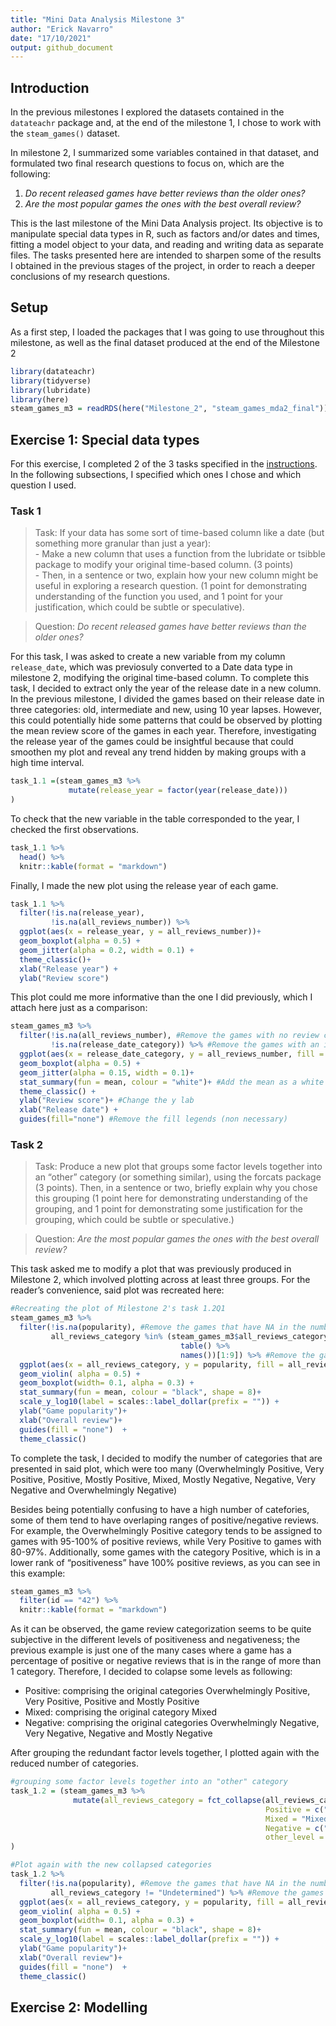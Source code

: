 ```yaml
---
title: "Mini Data Analysis Milestone 3"
author: "Erick Navarro"
date: "17/10/2021"
output: github_document
---
```


## Introduction
In the previous milestones I explored the datasets contained in the `datateachr` package and, at the end of the milestone 1, I chose to work with the `steam_games()` dataset. 

In milestone 2, I summarized some variables contained in that dataset, and formulated two final research questions to focus on, which are the following: 

1. *Do recent released games have better reviews than the older ones?*
2. *Are the most popular games the ones with the best overall review?*

This is the last milestone of the Mini Data Analysis project. Its objective is to manipulate special data types in R, such as factors and/or dates and times, fitting a model object to your data, and reading and writing data as separate files. The tasks presented here are intended to sharpen some of the results I obtained in the previous stages of the project, in order to reach a deeper conclusions of my research questions. 


## Setup
As a first step, I loaded the packages that I was going to use throughout this milestone, as well as the final dataset produced at the end of the Milestone 2

```r
library(datateachr) 
library(tidyverse)
library(lubridate)
library(here)
steam_games_m3 = readRDS(here("Milestone_2", "steam_games_mda2_final"))
```

## Exercise 1: Special data types
For this exercise, I completed 2 of the 3 tasks specified in the [instructions](https://stat545.stat.ubc.ca/mini-project/mini-project-3/). In the following subsections, I specified which ones I chose and which question I used.  

### Task 1 
> Task: If your data has some sort of time-based column like a date (but something more granular than just a year):   
  - Make a new column that uses a function from the lubridate or tsibble package to modify your original time-based column. (3 points)   
  - Then, in a sentence or two, explain how your new column might be useful in exploring a research question. (1 point for demonstrating understanding of the function you used, and 1 point for your justification, which could be subtle or speculative).   

>Question: *Do recent released games have better reviews than the older ones?*

For this task, I was asked to create a new variable from my  column `release_date`, which was previosuly converted to a Date data type in milestone 2, modifying the original time-based column. To complete this task, I decided to extract only the year of the release date in a new column. In the previous milestone, I divided the games based on their release date in three categories: old, intermediate and new, using 10 year lapses. However, this could potentially hide some patterns that could be observed by plotting the mean review score of the games in each year. Therefore, investigating the release year of the games could be insightful because that could smoothen my plot and reveal any trend hidden by making groups with a high time interval. 

```r
task_1.1 =(steam_games_m3 %>% 
             mutate(release_year = factor(year(release_date)))
)
```

To check that the new variable in the table corresponded to the year, I checked the first observations.

```r
task_1.1 %>% 
  head() %>% 
  knitr::kable(format = "markdown")
```

Finally, I made the new plot using the release year of each game. 

```r
task_1.1 %>% 
  filter(!is.na(release_year),
         !is.na(all_reviews_number)) %>% 
  ggplot(aes(x = release_year, y = all_reviews_number))+
  geom_boxplot(alpha = 0.5) +
  geom_jitter(alpha = 0.2, width = 0.1) +
  theme_classic()+
  xlab("Release year") + 
  ylab("Review score")
```

This plot could me more informative than the one I did previously, which I attach here just as a comparison: 

```r
steam_games_m3 %>% 
  filter(!is.na(all_reviews_number), #Remove the games with no review category
         !is.na(release_date_category)) %>% #Remove the games with an inconsistent datetime element
  ggplot(aes(x = release_date_category, y = all_reviews_number, fill = release_date_category)) +
  geom_boxplot(alpha = 0.5) + 
  geom_jitter(alpha = 0.15, width = 0.1)+ 
  stat_summary(fun = mean, colour = "white")+ #Add the mean as a white dot in the barplot
  theme_classic() + 
  ylab("Review score")+ #Change the y lab 
  xlab("Release date") +
  guides(fill="none") #Remove the fill legends (non necessary)
```


### Task 2 
> Task: Produce a new plot that groups some factor levels together into an “other” category (or something similar), using the forcats package (3 points). Then, in a sentence or two, briefly explain why you chose this grouping (1 point here for demonstrating understanding of the grouping, and 1 point for demonstrating some justification for the grouping, which could be subtle or speculative.)  

>Question: *Are the most popular games the ones with the best overall review?*

This task asked me to modify a plot that was previously produced in Milestone 2, which involved plotting across at least three groups. For the reader's convenience, said plot was recreated here:

```r
#Recreating the plot of Milestone 2's task 1.2Q1
steam_games_m3 %>% 
  filter(!is.na(popularity), #Remove the games that have NA in the number of reviews
         all_reviews_category %in% (steam_games_m3$all_reviews_category %>% 
                                      table() %>% 
                                      names())[1:9]) %>% #Remove the games that did not have enough reviews to have an overall review (discussed in Q1 - Extract categories) 
  ggplot(aes(x = all_reviews_category, y = popularity, fill = all_reviews_category))+
  geom_violin( alpha = 0.5) +
  geom_boxplot(width= 0.1, alpha = 0.3) +
  stat_summary(fun = mean, colour = "black", shape = 8)+
  scale_y_log10(label = scales::label_dollar(prefix = "")) +
  ylab("Game popularity")+
  xlab("Overall review")+
  guides(fill = "none")  +
  theme_classic()
```

To complete the task, I decided to modify the number of categories that are presented in said plot, which were too many (Overwhelmingly Positive, Very Positive, Positive, Mostly Positive, Mixed, Mostly Negative, Negative, Very Negative and Overwhelmingly Negative)

Besides being potentially confusing to have a high number of catefories, some of them tend to have overlaping ranges of positive/negative reviews. For example, the Overwhelmingly Positive category tends to be assigned to games with 95-100% of positive reviews, while Very Positive to games with 80-97%. Additionally, some games with the category Positive, which is in a lower rank of "positiveness" have 100% positive reviews, as you can see in this example:

```r
steam_games_m3 %>% 
  filter(id == "42") %>% 
  knitr::kable(format = "markdown")
```

As it can be observed, the game review categorization seems to be quite subjective in the different levels of positiveness and negativeness; the previous example is just one of the many cases where a game has a percentage of positive or negative reviews that is in the range of more than 1 category. Therefore, I decided to colapse some levels as following: 

- Positive: comprising the original categories Overwhelmingly Positive, Very Positive, Positive and Mostly Positive
- Mixed: comprising the original category Mixed
- Negative: comprising the original categories Overwhelmingly Negative, Very Negative, Negative and Mostly Negative

After grouping the redundant factor levels together, I plotted again with the reduced number of categories. 
```r
#grouping some factor levels together into an "other" category
task_1.2 = (steam_games_m3 %>% 
              mutate(all_reviews_category = fct_collapse(all_reviews_category,
                                                         Positive = c("Overwhelmingly Positive", "Very Positive", "Positive" , "Mostly Positive"),
                                                         Mixed = "Mixed",
                                                         Negative = c("Overwhelmingly Negative", "Very Negative", "Negative" , "Mostly Negative"),
                                                         other_level = "Undetermined" ))
)

#Plot again with the new collapsed categories
task_1.2 %>% 
  filter(!is.na(popularity), #Remove the games that have NA in the number of reviews
         all_reviews_category != "Undetermined") %>% #Remove the games that did not have enough reviews to have an overall review (discussed in Q1 - Extract categories) 
  ggplot(aes(x = all_reviews_category, y = popularity, fill = all_reviews_category))+
  geom_violin( alpha = 0.5) +
  geom_boxplot(width= 0.1, alpha = 0.3) +
  stat_summary(fun = mean, colour = "black", shape = 8)+
  scale_y_log10(label = scales::label_dollar(prefix = "")) +
  ylab("Game popularity")+
  xlab("Overall review")+
  guides(fill = "none")  +
  theme_classic()
```



## Exercise 2: Modelling